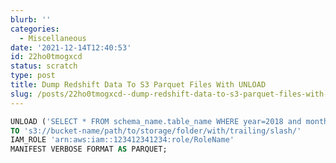 ```yaml
---
blurb: ''
categories:
  - Miscellaneous
date: '2021-12-14T12:40:53'
id: 22ho0tmogxcd
status: scratch
type: post
title: Dump Redshift Data To S3 Parquet Files With UNLOAD
slug: /posts/22ho0tmogxcd--dump-redshift-data-to-s3-parquet-files-with-unload
---
```



```sql
UNLOAD ('SELECT * FROM schema_name.table_name WHERE year=2018 and month=5')
TO 's3://bucket-name/path/to/storage/folder/with/trailing/slash/' 
IAM_ROLE 'arn:aws:iam::123412341234:role/RoleName'
MANIFEST VERBOSE FORMAT AS PARQUET;
```



